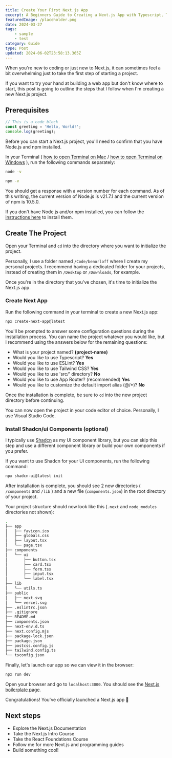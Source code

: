 ```yaml
---
title: Create Your First Next.js App
excerpt: A Beginners Guide to Creating a Next.js App with Typescript, TailwindCSS, and Shadcn/ui
featuredImage: /placeholder.png
date: 2024-03-27
tags:
    - sample
    - test
category: Guide
type: Post
updated: 2024-06-02T23:58:13.365Z
---
```


When you're new to coding or just new to Next.js, it can sometimes feel a bit overwhelming just to take the first step of starting a project.

If you want to try your hand at building a web app but don't know where to start, this post is going to outline the steps that I follow when I'm creating a new Next.js project.

## Prerequisites

```javascript
// This is a code block
const greeting = 'Hello, World!';
console.log(greeting);
```

Before you can start a Next.js project, you'll need to confirm that you have Node.js and npm installed.

In your Terminal ( [how to open Terminal on Mac](https://support.apple.com/guide/terminal/open-or-quit-terminal-apd5265185d-f365-44cb-8b09-71a064a42125/mac) / [how to open Terminal on Windows](https://learn.microsoft.com/en-us/windows/terminal/install) ), run the following commands separately:

```bash
node -v
```

```bash
npm -v
```

You should get a response with a version number for each command. As of this writing, the current version of Node.js is v21.7.1 and the current version of npm is 10.5.0.

If you don't have Node.js and/or npm installed, you can follow the [instructions here](https://docs.npmjs.com/downloading-and-installing-node-js-and-npm) to install them.

## Create The Project

Open your Terminal and ```cd``` into the directory where you want to initialize the project.

Personally, I use a folder named ```/Code/benorloff``` where I create my personal projects. I recommend having a dedicated folder for your projects, instead of creating them in ```/Desktop``` or ```/Downloads```, for example.

Once you're in the directory that you've chosen, it's time to initialize the Next.js app.

### Create Next App

Run the following command in your terminal to create a new Next.js app:

```bash
npx create-next-app@latest
```

You'll be prompted to answer some configuration questions during the installation process. You can name the project whatever you would like, but I recommend using the answers below for the remaining questions:

- What is your project named? **(project-name)**
- Would you like to use Typescript? **Yes**
- Would you like to use ESLint? **Yes**
- Would you like to use Tailwind CSS? **Yes**
- Would you like to use 'src/' directory? **No**
- Would you like to use App Router? (recommended) **Yes**
- Would you like to customize the default import alias (@/*)? **No**

Once the installation is complete, be sure to ```cd``` into the new project directory before continuing.

You can now open the project in your code editor of choice. Personally, I use Visual Studio Code.

### Install Shadcn/ui Components (optional)

I typically use [Shadcn](https://ui.shadcn.com/) as my UI component library, but you can skip this step and use a different component library or build your own components if you prefer.

If you want to use Shadcn for your UI components, run the following command:

```bash
npx shadcn-ui@latest init
```

After installation is complete, you should see 2 new directories ( ```/components``` and ```/lib``` ) and a new file (```components.json```) in the root directory of your project.

Your project structure should now look like this (```.next``` and ```node_modules``` directories not shown):

```bash
.
├── app
│   ├── favicon.ico
│   ├── globals.css
│   ├── layout.tsx
│   └── page.tsx
├── components
│   └── ui
│       ├── button.tsx
│       ├── card.tsx
│       ├── form.tsx
│       ├── input.tsx
│       └── label.tsx
├── lib
│   └── utils.ts
├── public
│   ├── next.svg
│   └── vercel.svg
├── .eslintrc.json
├── .gitignore
├── README.md
├── components.json
├── next-env.d.ts
├── next.config.mjs
├── package-lock.json
├── package.json
├── postcss.config.js
├── tailwind.config.ts
└── tsconfig.json
```

Finally, let's launch our app so we can view it in the browser:

```bash
npx run dev
```

Open your browser and go to ```localhost:3000```. You should see the [Next.js boilerplate page](https://vercel.com/templates/next.js/nextjs-boilerplate).

Congratulations! You've officially launched a Next.js app 🙌

## Next steps

- Explore the Next.js Documentation
- Take the Next.js Intro Course
- Take the React Foundations Course
- Follow me for more Next.js and programming guides
- Build something cool!